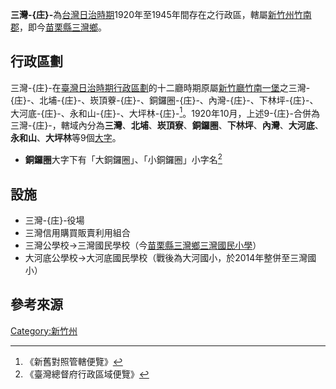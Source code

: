 {{japanese|三灣庄|さんわんしょう|Sanwanshō}}
'''三灣-{庄}-'''為[[台灣日治時期|台灣日治時期]]1920年至1945年間存在之行政區，轄屬[[新竹州|新竹州]][[竹南郡|竹南郡]]，即今[[苗栗縣|苗栗縣]][[三灣鄉_(台灣)|三灣鄉]]。

== 行政區劃 ==
三灣-{庄}-在[[臺灣日治時期行政區劃|臺灣日治時期行政區劃]]的十二廳時期原屬[[新竹廳|新竹廳]][[竹南一堡|竹南一堡]]之三灣-{庄}-、北埔-{庄}-、崁頂藔-{庄}-、銅鑼圈-{庄}-、內灣-{庄}-、下林坪-{庄}-、大河底-{庄}-、永和山-{庄}-、大坪林-{庄}-<ref>《新舊對照管轄便覽》</ref>。1920年10月，上述9-{庄}-合併為三灣-{庄}-，轄域內分為'''三灣'''、'''北埔'''、'''崁頂寮'''、'''銅鑼圈'''、'''下林坪'''、'''內灣'''、'''大河底'''、'''永和山'''、'''大坪林'''等9個[[大字_(行政區劃)|大字]]。

* '''銅鑼圈'''大字下有「大銅鑼圈」、「小銅鑼圈」小字名<ref>《臺灣總督府行政區域便覽》</ref>

== 設施 ==
* 三灣-{庄}-役場
* 三灣信用購買販賣利用組合
* 三灣公學校→三灣國民學校（今[[苗栗縣三灣鄉三灣國民小學|苗栗縣三灣鄉三灣國民小學]]）
* 大河底公學校→大河底國民學校（戰後為大河國小，於2014年整併至三灣國小）

== 參考來源 ==
{{reflist}}
{{竹南郡}}
{{新竹州}}

[[Category:新竹州|Category:新竹州]]